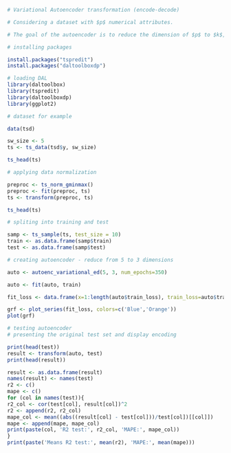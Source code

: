 ```r
# Variational Autoencoder transformation (encode-decode)

# Considering a dataset with $p$ numerical attributes. 

# The goal of the autoencoder is to reduce the dimension of $p$ to $k$, such that these $k$ attributes are enough to recompose the original $p$ attributes. However from the $k$ dimensionals the data is returned back to $p$ dimensions. The higher the quality of autoencoder the similiar is the output from the input. 

# installing packages

install.packages("tspredit")
install.packages("daltoolboxdp")
```

```r
# loading DAL
library(daltoolbox)
library(tspredit)
library(daltoolboxdp)
library(ggplot2)
```

```r
# dataset for example 

data(tsd)

sw_size <- 5
ts <- ts_data(tsd$y, sw_size)

ts_head(ts)
```

```r
# applying data normalization

preproc <- ts_norm_gminmax()
preproc <- fit(preproc, ts)
ts <- transform(preproc, ts)

ts_head(ts)
```

```r
# spliting into training and test

samp <- ts_sample(ts, test_size = 10)
train <- as.data.frame(samp$train)
test <- as.data.frame(samp$test)
```

```r
# creating autoencoder - reduce from 5 to 3 dimensions

auto <- autoenc_variational_ed(5, 3, num_epochs=350)

auto <- fit(auto, train)
```

```r
fit_loss <- data.frame(x=1:length(auto$train_loss), train_loss=auto$train_loss,val_loss=auto$val_loss)

grf <- plot_series(fit_loss, colors=c('Blue','Orange'))
plot(grf)
```

```r
# testing autoencoder
# presenting the original test set and display encoding

print(head(test))
result <- transform(auto, test)
print(head(result))
```

```r
result <- as.data.frame(result)
names(result) <- names(test)
r2 <- c()
mape <- c()
for (col in names(test)){
r2_col <- cor(test[col], result[col])^2
r2 <- append(r2, r2_col)
mape_col <- mean((abs((result[col] - test[col]))/test[col])[[col]])
mape <- append(mape, mape_col)
print(paste(col, 'R2 test:', r2_col, 'MAPE:', mape_col))
}
print(paste('Means R2 test:', mean(r2), 'MAPE:', mean(mape)))
```

